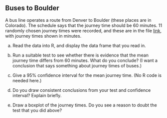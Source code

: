 ##  Buses to Boulder


 A bus line operates a route from Denver to Boulder (these
places are in Colorado). The
schedule says that the journey time should be 60 minutes. 11
randomly chosen journey times were recorded, and these are in the
file [link](http://ritsokiguess.site/datafiles/buses.txt), with
journey times shown in minutes.


(a) Read the data into R, and display the data frame that you
read in.
 

(b) Run a suitable test to see whether there is evidence that
the mean journey time differs from 60 minutes. What do you
conclude? (I want a conclusion that says something about journey
times of buses.)
 

(c) Give a 95\% confidence interval for the mean journey
time. (No R code is needed here.)
 

(d) Do you draw consistent conclusions from your test and
confidence interval? Explain briefly.
 

(e) Draw a boxplot of the journey times. Do you see a reason
to doubt the test that you did above?
 



